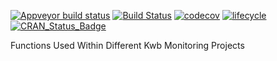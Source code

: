 [![Appveyor build status](https://ci.appveyor.com/api/projects/status/rp166q2nudxuyg7d/branch/master?svg=true)](https://ci.appveyor.com/project/KWB-R/kwb-monitoring/branch/master)
[![Build Status](https://travis-ci.org/KWB-R/kwb.monitoring.svg?branch=master)](https://travis-ci.org/KWB-R/kwb.monitoring)
[![codecov](https://codecov.io/github/KWB-R/kwb.monitoring/branch/master/graphs/badge.svg)](https://codecov.io/github/KWB-R/kwb.monitoring)
[![lifecycle](https://img.shields.io/badge/lifecycle-stable-brightgreen.svg)](https://www.tidyverse.org/lifecycle/#stable)
[![CRAN_Status_Badge](https://www.r-pkg.org/badges/version/kwb.monitoring)]()


Functions Used Within Different Kwb Monitoring Projects 
